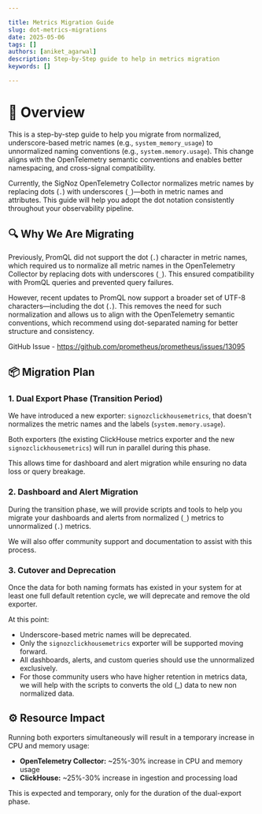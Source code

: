 ```yaml
---

title: Metrics Migration Guide
slug: dot-metrics-migrations
date: 2025-05-06
tags: []
authors: [aniket_agarwal]
description: Step-by-Step guide to help in metrics migration
keywords: []

---
```



# 📌 Overview

This is a step-by-step guide to help you migrate from normalized, underscore-based metric names (e.g., `system_memory_usage`) to unnormalized naming conventions (e.g., `system.memory.usage`). This change aligns with the OpenTelemetry semantic conventions and enables better namespacing, and cross-signal compatibility.

Currently, the SigNoz OpenTelemetry Collector normalizes metric names by replacing dots (`.`) with underscores (`_`)—both in metric names and attributes. This guide will help you adopt the dot notation consistently throughout your observability pipeline.

## 🔍 Why We Are Migrating

Previously, PromQL did not support the dot (`.`) character in metric names, which required us to normalize all metric names in the OpenTelemetry Collector by replacing dots with underscores (`_`). This ensured compatibility with PromQL queries and prevented query failures.

However, recent updates to PromQL now support a broader set of UTF-8 characters—including the dot (`.`). This removes the need for such normalization and allows us to align with the OpenTelemetry semantic conventions, which recommend using dot-separated naming for better structure and consistency.

GitHub Issue - https://github.com/prometheus/prometheus/issues/13095

## 📦 Migration Plan

### 1. Dual Export Phase (Transition Period)

We have introduced a new exporter: `signozclickhousemetrics`, that doesn't normalizes the metric names and the labels (`system.memory.usage`).

Both exporters (the existing ClickHouse metrics exporter and the new `signozclickhousemetrics`) will run in parallel during this phase.

This allows time for dashboard and alert migration while ensuring no data loss or query breakage.

### 2. Dashboard and Alert Migration

During the transition phase, we will provide scripts and tools to help you migrate your dashboards and alerts from normalized (`_`) metrics to unnormalized (`.`) metrics.

We will also offer community support and documentation to assist with this process.

### 3. Cutover and Deprecation

Once the data for both naming formats has existed in your system for at least one full default retention cycle, we will deprecate and remove the old exporter.

At this point:
- Underscore-based metric names will be deprecated.
- Only the `signozclickhousemetrics` exporter will be supported moving forward.
- All dashboards, alerts, and custom queries should use the unnormalized exclusively.
- For those community users who have higher retention in metrics data, we will help with the scripts to converts the old (_) data to new non normalized data.

## ⚙️ Resource Impact

Running both exporters simultaneously will result in a temporary increase in CPU and memory usage:

- **OpenTelemetry Collector:** ~25%-30% increase in CPU and memory usage
- **ClickHouse:** ~25%-30% increase in ingestion and processing load

This is expected and temporary, only for the duration of the dual-export phase.
